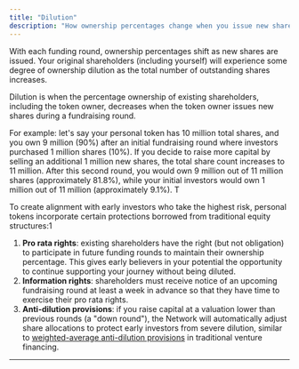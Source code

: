 ```yaml
---
title: "Dilution"
description: "How ownership percentages change when you issue new shares during fundraising rounds"
---
```


With each funding round, ownership percentages shift as new shares are issued. Your original shareholders (including yourself) will experience some degree of ownership dilution as the total number of outstanding shares increases.

Dilution is when the percentage ownership of existing shareholders, including the token owner, decreases when the token owner issues new shares during a fundraising round.

For example: let's say your personal token has 10 million total shares, and you own 9 million (90%) after an initial fundraising round where investors purchased 1 million shares (10%). If you decide to raise more capital by selling an additional 1 million new shares, the total share count increases to 11 million. After this second round, you would own 9 million out of 11 million shares (approximately 81.8%), while your initial investors would own 1 million out of 11 million (approximately 9.1%). T

To create alignment with early investors who take the highest risk, personal tokens incorporate certain protections borrowed from traditional equity structures:1

1. **Pro rata rights**: existing shareholders have the right (but not obligation) to participate in future funding rounds to maintain their ownership percentage. This gives early believers in your potential the opportunity to continue supporting your journey without being diluted.
2. **Information rights**: shareholders must receive notice of an upcoming fundraising round at least a week in advance so that they have time to exercise their pro rata rights.
3. **Anti-dilution provisions**: if you raise capital at a valuation lower than previous rounds (a "down round"), the Network will automatically adjust share allocations to protect early investors from severe dilution, similar to [weighted-average anti-dilution provisions](https://www.andrew.cmu.edu/user/fd0n/53%20Weighted%20Average%20Anti-dilution.htm) in traditional venture financing.

---

